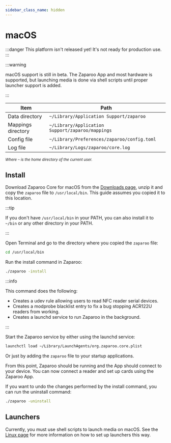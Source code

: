 ```yaml
---
sidebar_class_name: hidden
---
```


# macOS

:::danger
This platform isn't released yet! It's not ready for production use.
:::

:::warning

macOS support is still in beta. The Zaparoo App and most hardware is supported, but launching media is done via shell scripts until proper launcher support is added.

:::

| Item               | Path                                             |
| ------------------ | ------------------------------------------------ |
| Data directory     | `~/Library/Application Support/zaparoo`          |
| Mappings directory | `~/Library/Application Support/zaparoo/mappings` |
| Config file        | `~/Library/Preferences/zaparoo/config.toml`      |
| Log file           | `~/Library/Logs/zaparoo/core.log`                |

<small>_Where `~` is the home directory of the current user._</small>

## Install

Download Zaparoo Core for macOS from the [Downloads page](/downloads/), unzip it and copy
the `zaparoo` file to `/usr/local/bin`. This guide assumes you copied it to this location.

:::tip

If you don't have `/usr/local/bin` in your PATH, you can also install it to `~/bin` or any other directory in your PATH.

:::

Open Terminal and go to the directory where you copied the `zaparoo` file:

```bash
cd /usr/local/bin
```

Run the install command in Zaparoo:

```bash
./zaparoo -install
```

:::info

This command does the following:

- Creates a udev rule allowing users to read NFC reader serial devices.
- Creates a modprobe blacklist entry to fix a bug stopping ACR122U readers from working.
- Creates a launchd service to run Zaparoo in the background.

:::

Start the Zaparoo service by either using the launchd service:

```bash
launchctl load ~/Library/LaunchAgents/org.zaparoo.core.plist
```

Or just by adding the `zaparoo` file to your startup applications.

From this point, Zaparoo should be running and the App should connect to your device. You can now connect a reader and set up cards using the Zaparoo App.

If you want to undo the changes performed by the install command, you can run the uninstall command:

```bash
./zaparoo -uninstall
```

## Launchers

Currently, you must use shell scripts to launch media on macOS. See the [Linux page](./linux.mdx#launchers) for more information on how to set up launchers this way.
